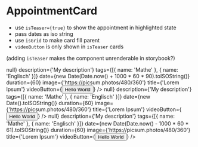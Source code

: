 
<Meta title="Dashboard/AppointmentCard" component={AppointmentCard} />

# AppointmentCard

-   use `isTeaser={true}` to show the appointment in highlighted state
-   pass dates as iso string
-   use `isGrid` to make card fill parent
-   `videoButton` is only shown in `isTeaser` cards

(adding `isTeaser` makes the component unrenderable in storybook?)

<Story name="AppointmentCard soon">
    <VStack minW="420px" maxW="33%">
        <AppointmentCard
            isGrid
            onPressToCourse={() => null}
            description={'My description'}
            tags={[{ name: 'Mathe' }, { name: 'Englisch' }]}
            date={new Date(Date.now() + 1000 * 60 * 90).toISOString()}
            duration={60}
            image={'https://picsum.photos/480/360'}
            title={'Lorem Ipsum'}
            videoButton={<Button>Hello World</Button>}
        />
    </VStack>
</Story>

<Story name="AppointmentCard just started">
    <VStack minW="420px" maxW="33%">
        <AppointmentCard
            isGrid
            onPressToCourse={() => null}
            description={'My description'}
            tags={[{ name: 'Mathe' }, { name: 'Englisch' }]}
            date={new Date().toISOString()}
            duration={60}
            image={'https://picsum.photos/480/360'}
            title={'Lorem Ipsum'}
            videoButton={<Button>Hello World</Button>}
        />
    </VStack>
</Story>

<Story name="AppointmentCard ended">
    <VStack minW="420px" maxW="33%">
        <AppointmentCard
            isGrid
            onPressToCourse={() => null}
            description={'My description'}
            tags={[{ name: 'Mathe' }, { name: 'Englisch' }]}
            date={new Date(Date.now() - 1000 * 60 * 61).toISOString()}
            duration={60}
            image={'https://picsum.photos/480/360'}
            title={'Lorem Ipsum'}
            videoButton={<Button>Hello World</Button>}
        />
    </VStack>
</Story>

